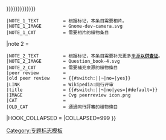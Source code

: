 {{WPBannerMeta
|PROJECT              = 植物
 |BANNER_NAME         = Template:植物專題
 |substcheck=<includeonly>{{subst:</includeonly><includeonly>substcheck}}</includeonly>
 |small={{{small|}}}
 |category={{{category|¬}}}
 |listas={{{listas|}}}
|PORTAL               = 植物
|PORTAL_IMG           = Rose Amber Flush 20070601.jpg
|IMAGE_LEFT           = Angelica morrisonicola in Hehuan Mount DSC 1418-2.jpg
|importance={{{importance|}}}
|QUALITY_SCALE        = extended
|ASSESSMENT_LINK      = 專題:植物/評級
 |class={{{class|}}}
|HOOK_ASSESS = {{WPBannerMeta/hooks/qualimpintersect
 |class={{{class|}}}
 |importance={{{importance|}}}
 |category={{{category|¬}}}
 |ASSESSMENT_CAT      = 植物条目
 |QUALITY_SCALE       = extended
 |IMPORTANCE_SCALE    = standard
 |BANNER_NAME         = Template:植物專題
 |FORMAT              = CIT
}}
|attention={{{attention|}}}
|infobox={{{needs-infobox|}}}
|INFOBOX_CAT=需要信息框的植物条目
|note 1={{{needs-photo|{{{needs-image|{{{photo|{{{image|{{{need-photo|{{{need-image|}}}}}}}}}}}}}}}}}}
 |NOTE_1_TEXT         = 根据标记，本条目需要相片。
 |NOTE_1_IMAGE        = Gnome-dev-camera.svg
 |NOTE_1_CAT          = 需要相片的植物条目
|note 2               = {{{ref|}}}
 |NOTE_2_TEXT         = 根据标记，本条目需要补充更多[[WP:列明来源|来源]]'''[[WP:可供查证|以供查证]]'''。
 |NOTE_2_IMAGE        = Question_book-4.svg
 |NOTE_2_CAT          = 需要補充來源的植物條目
 |peer review         = {{{peer|}}}
 |old peer review     = {{#switch:{{lc:{{{old-peer|¬}}}}}||¬|no=|yes}}
 |LINK                = Wikipedia:同行评审
 |title               = {{#switch:{{lc:{{{old-peer|¬}}}}}||¬|no|yes={{SUBJECTPAGENAME}}|#default={{{old-peer|}}}}}
 |IMAGE               = Cvg peerreview icon.png
 |CAT                 = 
 |OLD_CAT             = 通過同行評審的植物條目
|HOOK_COLLAPSED       = {{WPBannerMeta/hooks/notecounter
 |category            = {{{category|¬}}}
 |BANNER_NAME         = Template:植物專題
 |note 1              = {{{peer|}}}
 |note 2              = {{{old-peer|}}}
}}
|COLLAPSED=999
}}<noinclude>{{documentation}}[[Category:专题标志模板]]</noinclude>